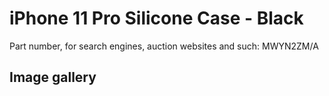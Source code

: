 
# iPhone 11 Pro Silicone Case - Black

Part number, for search engines, auction websites and such: MWYN2ZM/A

## Image gallery

<div style={{ width: "768px" }}>
  <GalleryComponent
    images={[
      {
        original: "/everysource/MWYN2.webp",
        thumbnail: "/everypreview/MWYN2.webp",
      },
      {
        original: "/everysource/MWYN2_AV1.webp",
        thumbnail: "/everypreview/MWYN2_AV1.webp",
      },
      {
        original: "/everysource/MWYN2_AV2.webp",
        thumbnail: "/everypreview/MWYN2_AV2.webp",
      },
      {
        original: "/everysource/MWYN2_AV3.webp",
        thumbnail: "/everypreview/MWYN2_AV3.webp",
      },
      {
        original: "/everysource/MWYN2_AV4.webp",
        thumbnail: "/everypreview/MWYN2_AV4.webp",
      },
      {
        original: "/everysource/MWYN2_AV5.webp",
        thumbnail: "/everypreview/MWYN2_AV5.webp",
      }
    ]}
  />
</div>